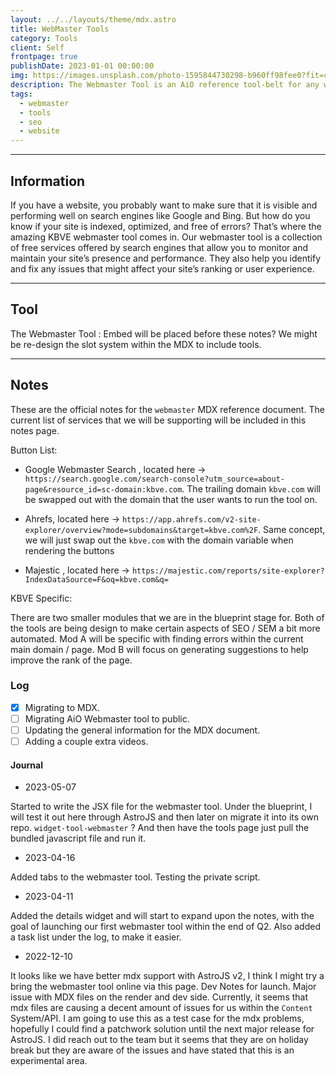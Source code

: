 ```yaml
---
layout: ../../layouts/theme/mdx.astro
title: WebMaster Tools
category: Tools
client: Self
frontpage: true
publishDate: 2023-01-01 00:00:00
img: https://images.unsplash.com/photo-1595844730298-b960ff98fee0?fit=crop&w=1400&h=700&q=75
description: The Webmaster Tool is an AiO reference tool-belt for any website owner/designer. It will include all the links you need to help bolster your website above the competition!
tags:
  - webmaster
  - tools
  - seo
  - website
---
```



---

## Information

If you have a website, you probably want to make sure that it is visible and performing well on search engines like Google and Bing.
But how do you know if your site is indexed, optimized, and free of errors?
That’s where the amazing KBVE webmaster tool comes in.
Our webmaster tool is a collection of free services offered by search engines that allow you to monitor and maintain your site’s presence and performance.
They also help you identify and fix any issues that might affect your site’s ranking or user experience.

---

## Tool

The Webmaster Tool : Embed will be placed before these notes? We might be re-design the slot system within the MDX to include tools.

---

## Notes

These are the official notes for the `webmaster` MDX reference document.
The current list of services that we will be supporting will be included in this notes page.

Button List:

- Google Webmaster Search , located here -> `https://search.google.com/search-console?utm_source=about-page&resource_id=sc-domain:kbve.com`. 
The trailing domain `kbve.com` will be swapped out with the domain that the user wants to run the tool on.

- Ahrefs, located here -> `https://app.ahrefs.com/v2-site-explorer/overview?mode=subdomains&target=kbve.com%2F`. 
Same concept, we will just swap out the `kbve.com` with the domain variable when rendering the buttons

- Majestic , located here -> `https://majestic.com/reports/site-explorer?IndexDataSource=F&oq=kbve.com&q=`
 

KBVE Specific:

There are two smaller modules that we are in the blueprint stage for. 
Both of the tools are being design to make certain aspects of SEO / SEM a bit more automated. 
Mod A will be specific with finding errors within the current main domain / page. 
Mod B will focus on generating suggestions to help improve the rank of the page.




### Log

- [x] Migrating to MDX.
- [ ] Migrating AiO Webmaster tool to public.
- [ ] Updating the general information for the MDX document.
- [ ] Adding a couple extra videos.

#### Journal

- 2023-05-07

Started to write the JSX file for the webmaster tool.
Under the blueprint, I will test it out here through AstroJS and then later on migrate it into its own repo.
`widget-tool-webmaster` ? And then have the tools page just pull the bundled javascript file and run it. 

- 2023-04-16

Added tabs to the webmaster tool. Testing the private script.

- 2023-04-11

Added the details widget and will start to expand upon the notes, with the goal of launching our first webmaster tool within the end of Q2.
Also added a task list under the log, to make it easier.

- 2022-12-10

It looks like we have better mdx support with AstroJS v2, I think I might try a bring the webmaster tool online via this page.
Dev Notes for launch.
Major issue with MDX files on the render and dev side.
Currently, it seems that mdx files are causing a decent amount of issues for us within the `Content` System/API.
I am going to use this as a test case for the mdx problems, hopefully I could find a patchwork solution until the next major release for AstroJS. 
I did reach out to the team but it seems that they are on holiday break but they are aware of the issues and have stated that this is an experimental area.
